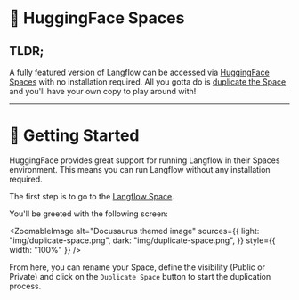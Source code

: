 # 🤗 HuggingFace Spaces

## TLDR;

A fully featured version of Langflow can be accessed via [HuggingFace Spaces](https://huggingface.co/spaces/Langflow/Langflow-Preview?duplicate=true) with no installation required. All you gotta do is [duplicate the Space](https://huggingface.co/spaces/Langflow/Langflow-Preview?duplicate=true) and you'll have your own copy to play around with!

---

# 🚀 Getting Started

HuggingFace provides great support for running Langflow in their Spaces environment. This means you can run Langflow without any installation required.

The first step is to go to the [Langflow Space](https://huggingface.co/spaces/Langflow/Langflow-Preview?duplicate=true).

You'll be greeted with the following screen:

<ZoomableImage
  alt="Docusaurus themed image"
  sources={{
    light: "img/duplicate-space.png",
    dark: "img/duplicate-space.png",
  }}
  style={{ width: "100%" }}
/>

From here, you can rename your Space, define the visibility (Public or Private) and click on the `Duplicate Space` button to start the duplication process.


